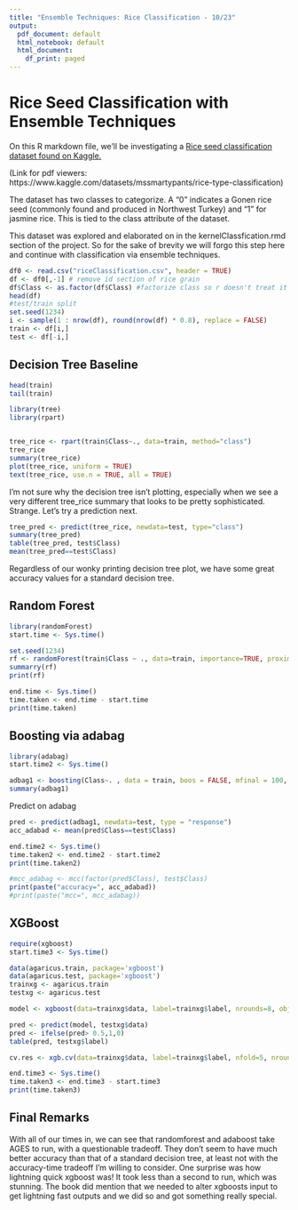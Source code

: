 ```yaml
---
title: "Ensemble Techniques: Rice Classification - 10/23"
output:
  pdf_document: default
  html_notebook: default
  html_document:
    df_print: paged
---
```


# Rice Seed Classification with Ensemble Techniques


On this R markdown file, we'll be investigating a [Rice seed classification dataset found on Kaggle.](https://www.kaggle.com/datasets/mssmartypants/rice-type-classification)

(Link for pdf viewers: https://www.kaggle.com/datasets/mssmartypants/rice-type-classification)

The dataset has two classes to categorize. A "0" indicates a Gonen rice seed (commonly found and produced in Northwest Turkey) and "1" for jasmine rice. This is tied to the class attribute of the dataset.

This dataset was explored and elaborated on in the kernelClassfication.rmd section of the project. So for the sake of brevity we will forgo this step here and continue with classification via ensemble techniques.

```r
df0 <- read.csv("riceClassification.csv", header = TRUE)
df <- df0[,-1] # remove id section of rice grain
df$Class <- as.factor(df$Class) #factorize class so r doesn't treat it as a numeric value
head(df)
#test/train split
set.seed(1234)
i <- sample(1 : nrow(df), round(nrow(df) * 0.8), replace = FALSE)
train <- df[i,]
test <- df[-i,]
```

## Decision Tree Baseline

```r
head(train)
tail(train)

```


```r
library(tree)
library(rpart)


tree_rice <- rpart(train$Class~., data=train, method="class")
tree_rice
summary(tree_rice)
plot(tree_rice, uniform = TRUE)
text(tree_rice, use.n = TRUE, all = TRUE)

```
I'm not sure why the decision tree isn't plotting, especially when we see a very different tree_rice summary that looks to be pretty sophisticated. Strange. Let's try a prediction next.

```r
tree_pred <- predict(tree_rice, newdata=test, type="class")
summary(tree_pred)
table(tree_pred, test$Class)
mean(tree_pred==test$Class)
```

Regardless of our wonky printing decision tree plot, we have some great accuracy values for a standard decision tree. 


## Random Forest

```r
library(randomForest)
start.time <- Sys.time()

set.seed(1234)
rf <- randomForest(train$Class ~ ., data=train, importance=TRUE, proximity = TRUE)
summarry(rf)
print(rf)

end.time <- Sys.time()
time.taken <- end.time - start.time
print(time.taken)
```

## Boosting via adabag

```r
library(adabag)
start.time2 <- Sys.time()

adbag1 <- boosting(Class~. , data = train, boos = FALSE, mfinal = 100, coeflearn = 'Breiman')
summary(adbag1)
```

Predict on adabag

```r
pred <- predict(adbag1, newdata=test, type = "response")
acc_adabad <- mean(pred$Class==test$Class)

end.time2 <- Sys.time()
time.taken2 <- end.time2 - start.time2
print(time.taken2)

#mcc_adabag <- mcc(factor(pred$Class), test$Class)
print(paste("accuracy=", acc_adabad))
#print(paste("mcc=", mcc_adabag))
```


## XGBoost

```r
require(xgboost)
start.time3 <- Sys.time()

data(agaricus.train, package='xgboost')
data(agaricus.test, package='xgboost')
trainxg <- agaricus.train
testxg <- agaricus.test

model <- xgboost(data=trainxg$data, label=trainxg$label, nrounds=8, objective='binary:logistic')

pred <- predict(model, testxg$data)
pred <- ifelse(pred> 0.5,1,0)
table(pred, testxg$label)

cv.res <- xgb.cv(data=trainxg$data, label=trainxg$label, nfold=5, nrounds=2, objective='binary:logistic')

end.time3 <- Sys.time()
time.taken3 <- end.time3 - start.time3
print(time.taken3)
```

## Final Remarks

With all of our times in, we can see that randomforest and adaboost take AGES to run, with a questionable tradeoff. They don't seem to have much better accuracy than that of a standard decision tree, at least not with the accuracy-time tradeoff I'm willing to consider. One surprise was how lightning quick xgboost was! It took less than a second to run, which was stunning. The book did mention that we needed to alter xgboosts input to get lightning fast outputs and we did so and got something really special.
